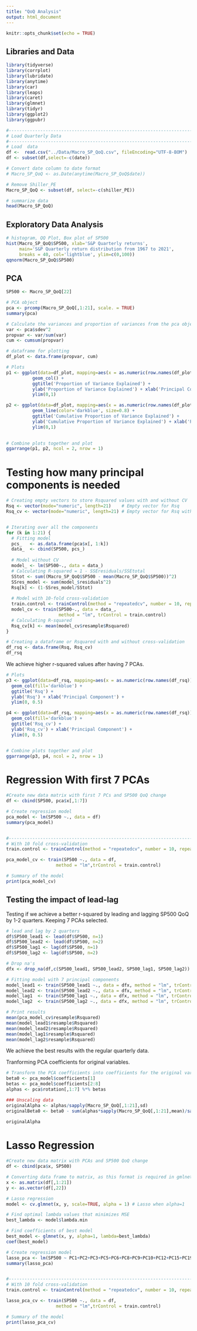 ```yaml
---
title: "QoQ Analysis"
output: html_document
---
```


```r
knitr::opts_chunk$set(echo = TRUE)
```

## Libraries and Data

```r

library(tidyverse)
library(corrplot)
library(lubridate)
library(anytime)
library(car)
library(leaps)
library(caret)
library(glmnet)
library(tidyr)
library(ggplot2)
library(ggpubr)

#-------------------------------------------------------------------------------
# Load Quarterly Data
#-------------------------------------------------------------------------------
# Load  data
df <-  read.csv("../Data/Macro_SP_QoQ.csv", fileEncoding="UTF-8-BOM")
df <- subset(df,select=-c(date))

# Convert date column to date format
# Macro_SP_QoQ <- as.Date(anytime(Macro_SP_QoQ$date))

# Remove Shiller_PE
Macro_SP_QoQ <- subset(df, select=-c(shiller_PE))

# summarize data
head(Macro_SP_QoQ)
```

## Exploratory Data Analysis

```r
# histogram, QQ Plot, Box plot of SP500
hist(Macro_SP_QoQ$SP500, xlab='S&P Quarterly returns', 
     main='S&P Quarterly return distribution from 1967 to 2021',
     breaks = 40, col='lightblue', ylim=c(0,100))
qqnorm(Macro_SP_QoQ$SP500)

```

## PCA

```r

SP500 <- Macro_SP_QoQ[22]

# PCA object
pca <- prcomp(Macro_SP_QoQ[,1:21], scale. = TRUE)
summary(pca)

# Calculate the variances and proportion of variances from the pca object
var <- pca$sdev^2
propvar <- var/sum(var)
cum <- cumsum(propvar)

# dataframe for plotting
df_plot <- data.frame(propvar, cum)

# Plots
p1 <- ggplot(data=df_plot, mapping=aes(x = as.numeric(row.names(df_plot)), y=propvar))+
          geom_col() + 
          ggtitle('Proportion of Variance Explained') +
          ylab('Proportion of Variance Explained') + xlab('Principal Component') +
          ylim(0,1)

p2 <- ggplot(data=df_plot, mapping=aes(x = as.numeric(row.names(df_plot)), y=cum))+
          geom_line(color='darkblue', size=0.8) + 
          ggtitle('Cumulative Proportion of Variance Explained') +
          ylab('Cumulative Proportion of Variance Explained') + xlab('Principal Component') +
          ylim(0,1)

                       
# Combine plots together and plot
ggarrange(p1, p2, ncol = 2, nrow = 1)
```

# Testing how many principal components is needed

```r

# Creating empty vectors to store Rsquared values with and without CV
Rsq <- vector(mode="numeric", length=21)    # Empty vector for Rsq
Rsq_cv <- vector(mode="numeric", length=21) # Empty vector for Rsq with CV


# Iterating over all the components
for (k in 1:21) {
  # Fitting model
  pcs_   <- as.data.frame(pca$x[, 1:k])
  data_  <- cbind(SP500, pcs_)
  
  # Model without CV
  model_ <- lm(SP500~., data = data_)
  # Calculating R-squared = 1 - SSEresiduals/SSEtotal
  SStot <- sum((Macro_SP_QoQ$SP500 - mean(Macro_SP_QoQ$SP500))^2)
  SSres_model <- sum(model_$residuals^2)
  Rsq[k] <- (1-SSres_model/SStot)
  
  # Model with 10-fold cross-validation
  train.control <- trainControl(method = "repeatedcv", number = 10, repeats=5)
  model_cv <- train(SP500~., data = data_, 
                    method = "lm", trControl = train.control)
  # Calculating R-squared 
  Rsq_cv[k] <- mean(model_cv$resample$Rsquared)
}

# Creating a dataframe or Rsquared with and without cross-validation
df_rsq <- data.frame(Rsq, Rsq_cv)
df_rsq
```

We achieve higher r-squared values after having 7 PCAs.

```r

# Plots
p3 <- ggplot(data=df_rsq, mapping=aes(x = as.numeric(row.names(df_rsq)), y=Rsq))+
  geom_col(fill='darkblue') + 
  ggtitle('Rsq') +
  ylab('Rsq') + xlab('Principal Component') +
  ylim(0, 0.5)

p4 <- ggplot(data=df_rsq, mapping=aes(x = as.numeric(row.names(df_rsq)), y=Rsq_cv))+
  geom_col(fill='darkblue') +  
  ggtitle('Rsq_cv') +
  ylab('Rsq_cv') + xlab('Principal Component') +
  ylim(0, 0.5)


# Combine plots together and plot
ggarrange(p3, p4, ncol = 2, nrow = 1)

```

# Regression With first 7 PCAs

```r

#Create new data matrix with first 7 PCs and SP500 QoQ change
df <- cbind(SP500, pca$x[,1:7]) 

# Create regression model
pca_model <- lm(SP500 ~., data = df)
summary(pca_model)


#-------------------------------------------------------------------------------
# With 10 fold cross-validation
train.control <- trainControl(method = "repeatedcv", number = 10, repeats=5)

pca_model_cv <- train(SP500 ~., data = df, 
                   method = "lm",trControl = train.control)

# Summary of the model
print(pca_model_cv)

```


## Testing the impact of lead-lag 
Testing if we achieve a better r-squared by leading and lagging SP500 QoQ by 1-2 quarters. Keeping 7 PCAs selected.

```r

# lead and lag by 2 quarters
df$SP500_lead1 <- lead(df$SP500, n=1)
df$SP500_lead2 <- lead(df$SP500, n=2)
df$SP500_lag1 <- lag(df$SP500, n=1)
df$SP500_lag2 <- lag(df$SP500, n=2)

# Drop na's
dfx <- drop_na(df,c(SP500_lead1, SP500_lead2, SP500_lag1, SP500_lag2))

# Fitting model with 7 principal components
model_lead1 <- train(SP500_lead1 ~., data = dfx, method = "lm", trControl = train.control)
model_lead2 <- train(SP500_lead2 ~., data = dfx, method = "lm", trControl = train.control)
model_lag1  <- train(SP500_lag1 ~., data = dfx, method = "lm", trControl = train.control)
model_lag2  <- train(SP500_lag2 ~., data = dfx, method = "lm", trControl = train.control)

# Print results
mean(pca_model_cv$resample$Rsquared)
mean(model_lead1$resample$Rsquared)
mean(model_lead2$resample$Rsquared)
mean(model_lag1$resample$Rsquared)
mean(model_lag2$resample$Rsquared)

```

We achieve the best results with the regular quarterly data.

Tranforming PCA coefficients for original variables.

```r

# Transform the PCA coefficients into coefficients for the original variables
beta0 <- pca_model$coefficients[1]
betas <- pca_model$coefficients[2:8]
alphas <- pca$rotation[,1:7] %*% betas

### Unscaling data
originalAlpha <- alphas/sapply(Macro_SP_QoQ[,1:21],sd)
originalBeta0 <- beta0 - sum(alphas*sapply(Macro_SP_QoQ[,1:21],mean)/sapply(Macro_SP_QoQ[,1:21],sd))

originalAlpha

```

# Lasso Regression

```r

#Create new data matrix with PCAs and SP500 QoQ change
df <- cbind(pca$x, SP500) 

# Converting data frame to matrix, as this format is required in gmlnet
x <- as.matrix(df[,1:21])
y <- as.vector(df[,22])

# Lasso regression
model <- cv.glmnet(x, y, scale=TRUE, alpha = 1) # Lasso when alpha=1

# Find optimal lambda values that minimizes MSE
best_lambda <- model$lambda.min

# Find coefficients of best model
best_model <- glmnet(x, y, alpha=1, lambda=best_lambda)
coef(best_model)

```
```r

# Create regression model
lasso_pca <- lm(SP500 ~ PC1+PC2+PC3+PC5+PC6+PC8+PC9+PC10+PC12+PC15+PC19+PC21, data = df)
summary(lasso_pca)


#-------------------------------------------------------------------------------
# With 10 fold cross-validation
train.control <- trainControl(method = "repeatedcv", number = 10, repeats=5)

lasso_pca_cv <- train(SP500 ~., data = df, 
                   method = "lm",trControl = train.control)

# Summary of the model
print(lasso_pca_cv)

```


